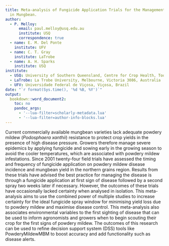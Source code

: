 ```yaml
---
title: Meta-analysis of Fungicide Application Trials for the Management of Powdery Mildew
  in Mungbean.
author:
  - P. Melloy:
      email: paul.melloy@usq.edu.au
      institute: USQ
      correspondence: true
  - name: E. M. Del Ponte
    institute: UFV
  - name: C. T. Gray
    institute: LaTrobe
  - name: A. H. Sparks
    institute: USQ
institute:
  - USQ: University of Southern Queensland, Centre for Crop Health, Toowoomba, Queensland 4350, Australia
  - LaTrobe: La Trobe University, Melbourne, Victoria 3086, Australia
  - UFV: Universidade Federal de Viçosa, Viçosa, Brazil
date: "`r format(Sys.time(), '%d %B, %Y')`"
output: 
  bookdown::word_document2:
    toc: no
    pandoc_args:
      - '--lua-filter=scholarly-metadata.lua'
      - '--lua-filter=author-info-blocks.lua'
---
```


Current commercially available mungbean varieties lack adequate powdery mildew (_Podosphaera xanthii_) resistance to protect crop yields in the presence of high disease pressure. Growers therefore manage severe epidemics by applying fungicide and sowing early in the growing season to avoid the cooler temperatures, which are associated with powdery mildew infestations. Since 2001 twenty-four field trials have assessed the timing and frequency of fungicide application on powdery mildew disease incidence and mungbean yield in the northern grains region. Results from these trials have advised the best practice for managing the disease is through a fungicide application at first sign of disease followed by a second spray two weeks later if necessary. However, the outcomes of these trials have occasionally lacked certainty when analysed in isolation. This meta-analysis aims to use the combined power of multiple studies to increase certainty for the ideal fungicide spray window for minimising yield loss due to powdery mildew and maximise disease control. This meta-analysis also associates environmental variables to the first sighting of disease that can be used to inform agronomists and growers when to begin scouting their crop for the first signs of powdery mildew. The outcomes of this research can be used to refine decision support system (DSS) tools like PowderyMildewMBM to boost accuracy and add functionality such as disease alerts.  
